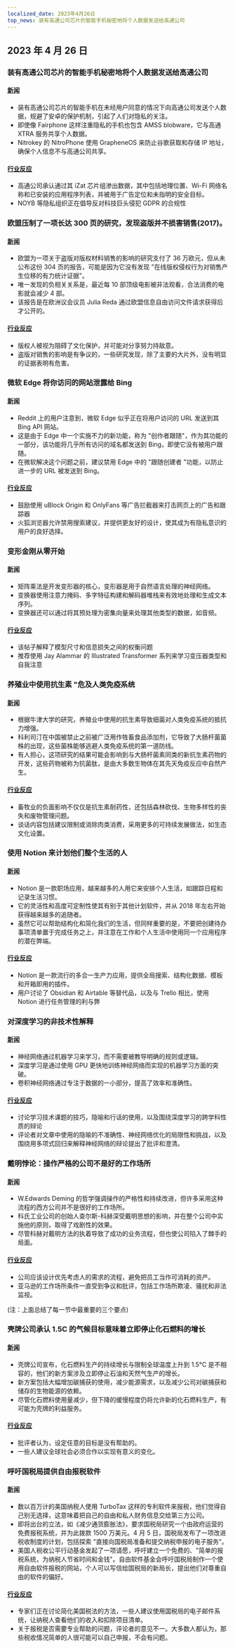 ```yaml
---
localized_date: 2023年4月26日
top_news: 装有高通公司芯片的智能手机秘密地将个人数据发送给高通公司
---
```


## 2023 年 4 月 26 日

### 装有高通公司芯片的智能手机秘密地将个人数据发送给高通公司

#### [新闻](https://www.nitrokey.com/news/2023/smartphones-popular-qualcomm-chip-secretly-share-private-information-us-chip-maker)

- 装有高通公司芯片的智能手机在未经用户同意的情况下向高通公司发送个人数据，规避了安卓的保护机制，引起了人们对隐私的关注。
- 即使像 Fairphone 这样注重隐私的手机也包含 AMSS blobware，它与高通 XTRA 服务共享个人数据。
- Nitrokey 的 NitroPhone 使用 GrapheneOS 来防止谷歌获取和存储 IP 地址，确保个人信息不与高通公司共享。

#### [行业反应](http://news.ycombinator.com/item?id=35698547)

- 高通公司承认通过其 iZat 芯片组渗出数据，其中包括地理位置、Wi-Fi 网络名称和已安装的应用程序列表，并被用于广告定位和未指明的安全目标。
- NOYB 等隐私组织正在倡导反对科技巨头侵犯 GDPR 的合规性

### 欧盟压制了一项长达 300 页的研究，发现盗版并不损害销售(2017)。

#### [新闻](https://gizmodo.com/the-eu-suppressed-a-300-page-study-that-found-piracy-do-1818629537)

- 欧盟为一项关于盗版对版权材料销售的影响的研究支付了 36 万欧元，但从未公布这份 304 页的报告，可能是因为它没有发现 "在线版权侵权行为对销售产生位移的有力统计证据"。
- 唯一发现的负相关关系是，最近每 10 部顶级电影被非法观看，合法消费的电影就会减少 4 部。
- 该报告是在欧洲议会议员 Julia Reda 通过欧盟信息自由访问文件请求获得后才公开的。

#### [行业反应](http://news.ycombinator.com/item?id=35701785)

- 版权人被视为阻碍了文化保护，并可能对分享努力持敌意。
- 盗版对销售的影响是有争议的，一些研究发现，除了主要的大片外，没有明显的证据表明有危害。

### 微软 Edge 将你访问的网站泄露给 Bing

#### [新闻](https://www.theverge.com/2023/4/25/23697532/microsoft-edge-browser-url-leak-bing-privacy)

- Reddit 上的用户注意到，微软 Edge 似乎正在将用户访问的 URL 发送到其 Bing API 网站。
- 这是由于 Edge 中一个实施不力的新功能，称为 "创作者跟随"，作为其功能的一部分，该功能将几乎所有访问的域名都发送到 Bing，即使它没有被用户跟随。
- 在微软解决这个问题之前，建议禁用 Edge 中的 "跟随创建者 "功能，以防止进一步的 URL 被发送到 Bing。

#### [行业反应](http://news.ycombinator.com/item?id=35703789)

- 鼓励使用 uBlock Origin 和 OnlyFans 等广告拦截器来打击网页上的广告和跟踪器
- 火狐浏览器允许禁用搜索建议，并提供更友好的设计，使其成为有隐私意识的用户的良好选择。

### 变形金刚从零开始

#### [新闻](https://e2eml.school/transformers.html)

- 矩阵乘法是开发变形器的核心，变形器是用于自然语言处理的神经网络。
- 变换器使用注意力掩码、多字特征构建和解码器堆栈来有效地处理和生成文本序列。
- 变换器还可以通过将其预处理为密集向量来处理其他类型的数据，如音频。

#### [行业反应](http://news.ycombinator.com/item?id=35697627)

- 该帖子解释了模型尺寸和信息损失之间的权衡问题
- 推荐使用 Jay Alammar 的 Illustrated Transformer 系列来学习变压器类型和自我注意

### 养殖业中使用抗生素 "危及人类免疫系统

#### [新闻](https://www.theguardian.com/society/2023/apr/25/use-of-antibiotics-in-farming-endangering-human-immune-system)

- 根据牛津大学的研究，养殖业中使用的抗生素导致细菌对人类免疫系统的抵抗力增强。
- 科利司汀在中国被禁止之前被广泛用作牲畜食品添加剂，它导致了大肠杆菌菌株的出现，这些菌株能够逃避人类免疫系统的第一道防线。
- 有人担心，这项研究的结果可能会影响到与大肠杆菌素同类的新抗生素药物的开发，这些药物被称为抗菌肽，是由大多数生物体在其先天免疫反应中自然产生。

#### [行业反应](http://news.ycombinator.com/item?id=35700881)

- 畜牧业的负面影响不仅仅是抗生素耐药性，还包括森林砍伐、生物多样性的丧失和废物管理问题。
- 谈话内容包括建议限制或消除肉类消费，采用更多的可持续发展做法，如生态文化设置。

### 使用 Notion 来计划他们整个生活的人

#### [新闻](https://www.technologyreview.com/2023/04/25/1072148/meet-the-people-using-notion-to-plan-their-whole-lives/)

- Notion 是一款职场应用，越来越多的人用它来安排个人生活，如跟踪日程和记录生活习惯。
- 它的灵活性和高度可定制性使其有别于其他计划软件，并从 2018 年左右开始获得越来越多的追随者。
- 虽然它可以帮助结构化和简化我们的生活，但同样重要的是，不要把创建待办事项清单置于完成任务之上，并注意在工作和个人生活中使用同一个应用程序的潜在弊端。

#### [行业反应](http://news.ycombinator.com/item?id=35698521)

- Notion 是一款流行的多合一生产力应用，提供全局搜索、结构化数据、模板和开箱即用的插件。
- 用户讨论了 Obsidian 和 Airtable 等替代品，以及与 Trello 相比，使用 Notion 进行任务管理的利与弊

### 对深度学习的非技术性解释

#### [新闻](https://www.parand.com/a-completely-non-technical-explanation-of-ai.html)

- 神经网络通过机器学习来学习，而不需要被教导明确的规则或逻辑。
- 深度学习是通过使用 GPU 更快地训练神经网络而实现的机器学习方面的突破。
- 卷积神经网络通过专注于数据的一小部分，提高了效率和准确性。

#### [行业反应](http://news.ycombinator.com/item?id=35701572)

- 讨论学习技术课题的技巧，隐喻和行话的使用，以及围绕深度学习的跨学科性质的辩论
- 评论者对文章中使用的隐喻的不准确性、神经网络优化的局限性和挑战，以及围绕用多项式回归来解释神经网络的辩论提出了批评和澄清。

### 戴明悖论：操作严格的公司不是好的工作场所

#### [新闻](https://commoncog.com/deming-paradox-operational-rigour/)

- W.Edwards Deming 的哲学强调操作的严格性和持续改进，但许多采用这种流程的西方公司并不是很好的工作场所。
- 科氏工业公司的创始人查尔斯-科赫深受戴明思想的影响，并在整个公司中实施他的原则，取得了戏剧性的效果。
- 尽管科赫对戴明方法的执着导致了成功的业务流程，但也使公司陷入了棘手的局面。

#### [行业反应](http://news.ycombinator.com/item?id=35695127)

- 公司应该设计优先考虑人的需求的流程，避免把员工当作可消耗的资产。
- 亚马逊的工作场所条件一直受到争议和批评，包括工作场所欺凌、骚扰和非法监视。

(注：上面总结了每一节中最重要的三个要点)

### 壳牌公司承认 1.5C 的气候目标意味着立即停止化石燃料的增长

#### [新闻](https://www.resilience.org/stories/2023-04-24/shell-admits-1-5c-climate-goal-means-immediate-end-to-fossil-fuel-growth/)

- 壳牌公司宣布，化石燃料生产的持续增长与限制全球温度上升到 1.5°C 是不相容的，他们的新方案涉及立即停止石油和天然气生产的增长。
- 新方案包括大幅增加碳捕获的使用，减少能源需求，以及减少公司对碳捕获和储存的生物能源的依赖。
- 尽管化石燃料使用量减少，但下降的缓慢程度仍将允许新的化石燃料生产，有可能为壳牌的利益服务。

#### [行业反应](http://news.ycombinator.com/item?id=35702201)

- 批评者认为，设定任意的目标是没有帮助的。
- 一些人建议全球社会必须合作以实现有意义的变化。

### 呼吁国税局提供自由报税软件

#### [新闻](https://www.fsf.org/blogs/community/call-on-the-irs-to-provide-libre-tax-filing-software)

- 数以百万计的美国纳税人使用 TurboTax 这样的专利软件来报税，他们觉得自己别无选择，这意味着把自己的自由和私人财务信息交给第三方公司。
- 即将出台的立法，如《减少通货膨胀法》，要求国税局研究一个由政府运营的免费报税系统，并为此拨款 1500 万美元。4 月 5 日，国税局发布了一项改进税收制度的计划，包括探索 "直接向国税局准备和提交纳税申报的电子服务"。
- 美国人税收公平行动基金发起了一项请愿，呼吁建立一个免费的、"简单的报税系统，为纳税人节省时间和金钱"。自由软件基金会呼吁国税局制作一个使用自由软件报税的网站，个人可以写信给国税局的新局长，提出他们对尊重自由的软件的偏好。

#### [行业反应](http://news.ycombinator.com/item?id=35705469)

- 专家们正在讨论简化美国税法的方法，一些人建议使用国税局的电子邮件系统，让纳税人查看他们的收入和扣除项目清单。
- 关于报税是否需要专业帮助的问题，评论者的意见不一。大多数人都认为，那些税收情况简单的人很可能可以自己申报，不会有问题。
